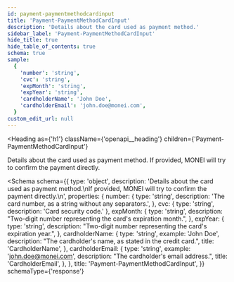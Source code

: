 ```yaml
---
id: payment-paymentmethodcardinput
title: 'Payment-PaymentMethodCardInput'
description: 'Details about the card used as payment method.'
sidebar_label: 'Payment-PaymentMethodCardInput'
hide_title: true
hide_table_of_contents: true
schema: true
sample:
  {
    'number': 'string',
    'cvc': 'string',
    'expMonth': 'string',
    'expYear': 'string',
    'cardholderName': 'John Doe',
    'cardholderEmail': 'john.doe@monei.com',
  }
custom_edit_url: null
---
```



<Heading
  as={'h1'}
  className={'openapi__heading'}
  children={'Payment-PaymentMethodCardInput'}
></Heading>

Details about the card used as payment method.
If provided, MONEI will try to confirm the payment directly.

<Schema
  schema={{
    type: 'object',
    description:
      'Details about the card used as payment method.\nIf provided, MONEI will try to confirm the payment directly.\n',
    properties: {
      number: {
        type: 'string',
        description: 'The card number, as a string without any separators.',
      },
      cvc: { type: 'string', description: 'Card security code.' },
      expMonth: {
        type: 'string',
        description: "Two-digit number representing the card's expiration month.",
      },
      expYear: {
        type: 'string',
        description: "Two-digit number representing the card's expiration year.",
      },
      cardholderName: {
        type: 'string',
        example: 'John Doe',
        description: "The cardholder's name, as stated in the credit card.",
        title: 'CardholderName',
      },
      cardholderEmail: {
        type: 'string',
        example: 'john.doe@monei.com',
        description: "The cardholder's email address.",
        title: 'CardholderEmail',
      },
    },
    title: 'Payment-PaymentMethodCardInput',
  }}
  schemaType={'response'}
></Schema>
